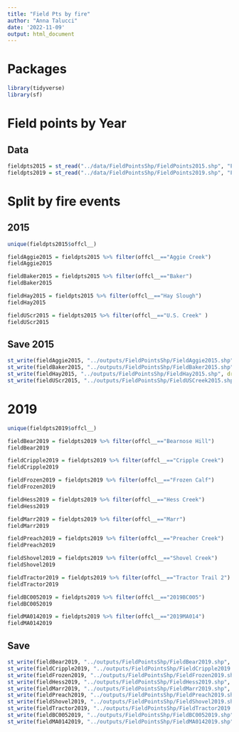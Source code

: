 ```yaml
---
title: "Field Pts by fire"
author: "Anna Talucci"
date: '2022-11-09'
output: html_document
---
```


# Packages
```r
library(tidyverse)
library(sf)
```


# Field points by Year
## Data
```r
fieldpts2015 = st_read("../data/FieldPointsShp/FieldPoints2015.shp", "FieldPoints2015")
fieldpts2019 = st_read("../data/FieldPointsShp/FieldPoints2019.shp", "FieldPoints2019")
```


# Split by fire events
## 2015
```r
unique(fieldpts2015$offcl__)
```

```r
fieldAggie2015 = fieldpts2015 %>% filter(offcl__=="Aggie Creek")
fieldAggie2015
```

```r
fieldBaker2015 = fieldpts2015 %>% filter(offcl__=="Baker")
fieldBaker2015
```

```r
fieldHay2015 = fieldpts2015 %>% filter(offcl__=="Hay Slough")
fieldHay2015
```

```r
fieldUScr2015 = fieldpts2015 %>% filter(offcl__=="U.S. Creek" )
fieldUScr2015
```

## Save 2015
```r
st_write(fieldAggie2015, "../outputs/FieldPointsShp/FieldAggie2015.shp", driver="ESRI Shapefile")
st_write(fieldBaker2015, "../outputs/FieldPointsShp/FieldBaker2015.shp", driver="ESRI Shapefile")
st_write(fieldHay2015, "../outputs/FieldPointsShp/FieldHay2015.shp", driver="ESRI Shapefile")
st_write(fieldUScr2015, "../outputs/FieldPointsShp/FieldUSCreek2015.shp", driver="ESRI Shapefile")
```

# 2019

```r
unique(fieldpts2019$offcl__)
```
```r
fieldBear2019 = fieldpts2019 %>% filter(offcl__=="Bearnose Hill")
fieldBear2019
```
```r
fieldCripple2019 = fieldpts2019 %>% filter(offcl__=="Cripple Creek")
fieldCripple2019
```
```r
fieldFrozen2019 = fieldpts2019 %>% filter(offcl__=="Frozen Calf")
fieldFrozen2019
```
```r
fieldHess2019 = fieldpts2019 %>% filter(offcl__=="Hess Creek")
fieldHess2019
```
```r
fieldMarr2019 = fieldpts2019 %>% filter(offcl__=="Marr")
fieldMarr2019
```
```r
fieldPreach2019 = fieldpts2019 %>% filter(offcl__=="Preacher Creek")
fieldPreach2019
```
```r
fieldShovel2019 = fieldpts2019 %>% filter(offcl__=="Shovel Creek")
fieldShovel2019
```
```r
fieldTractor2019 = fieldpts2019 %>% filter(offcl__=="Tractor Trail 2")
fieldTractor2019
```

```r
fieldBC0052019 = fieldpts2019 %>% filter(offcl__=="2019BC005")
fieldBC0052019
```

```r
fieldMA0142019 = fieldpts2019 %>% filter(offcl__=="2019MA014")
fieldMA0142019
```
## Save 
```r
st_write(fieldBear2019, "../outputs/FieldPointsShp/FieldBear2019.shp", driver="ESRI Shapefile")
st_write(fieldCripple2019, "../outputs/FieldPointsShp/FieldCripple2019.shp", driver="ESRI Shapefile")
st_write(fieldFrozen2019, "../outputs/FieldPointsShp/FieldFrozen2019.shp", driver="ESRI Shapefile")
st_write(fieldHess2019, "../outputs/FieldPointsShp/FieldHess2019.shp", driver="ESRI Shapefile")
st_write(fieldMarr2019, "../outputs/FieldPointsShp/FieldMarr2019.shp", driver="ESRI Shapefile")
st_write(fieldPreach2019, "../outputs/FieldPointsShp/FieldPreach2019.shp", driver="ESRI Shapefile")
st_write(fieldShovel2019, "../outputs/FieldPointsShp/FieldShovel2019.shp", driver="ESRI Shapefile")
st_write(fieldTractor2019, "../outputs/FieldPointsShp/FieldTractor2019.shp", driver="ESRI Shapefile")
st_write(fieldBC0052019, "../outputs/FieldPointsShp/FieldBC0052019.shp", driver="ESRI Shapefile")
st_write(fieldMA0142019, "../outputs/FieldPointsShp/FieldMA0142019.shp", driver="ESRI Shapefile")
```
